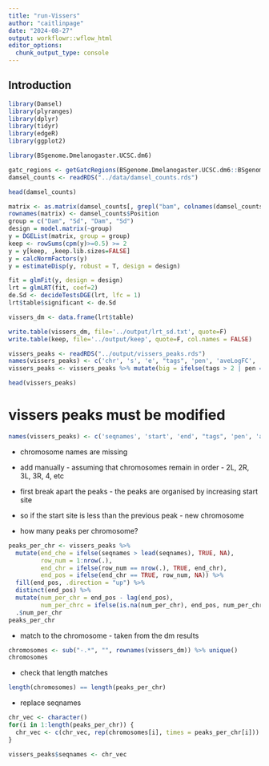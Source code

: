 ```yaml
---
title: "run-Vissers"
author: "caitlinpage"
date: "2024-08-27"
output: workflowr::wflow_html
editor_options:
  chunk_output_type: console
---
```


## Introduction
```r
library(Damsel)
library(plyranges)
library(dplyr)
library(tidyr)
library(edgeR)
library(ggplot2)

library(BSgenome.Dmelanogaster.UCSC.dm6)
```
```r
gatc_regions <- getGatcRegions(BSgenome.Dmelanogaster.UCSC.dm6::BSgenome.Dmelanogaster.UCSC.dm6)$regions
damsel_counts <- readRDS("../data/damsel_counts.rds")
```

```r
head(damsel_counts)
```

```r
matrix <- as.matrix(damsel_counts[, grepl("bam", colnames(damsel_counts), ignore.case = TRUE)])
rownames(matrix) <- damsel_counts$Position
group = c("Dam", "Sd", "Dam", "Sd")
design = model.matrix(~group)
y = DGEList(matrix, group = group)
keep <- rowSums(cpm(y)>=0.5) >= 2
y = y[keep, ,keep.lib.sizes=FALSE]
y = calcNormFactors(y)
y = estimateDisp(y, robust = T, design = design)

fit = glmFit(y, design = design)
lrt = glmLRT(fit, coef=2)
de.Sd <- decideTestsDGE(lrt, lfc = 1)
lrt$table$significant <- de.Sd

vissers_dm <- data.frame(lrt$table)
```

```r
write.table(vissers_dm, file='../output/lrt_sd.txt', quote=F)
write.table(keep, file='../output/keep', quote=F, col.names = FALSE)
```

```r
vissers_peaks <- readRDS("../output/vissers_peaks.rds")
names(vissers_peaks) <- c('chr', 's', 'e', "tags", 'pen', 'aveLogFC', 'sig')
vissers_peaks <- vissers_peaks %>% mutate(big = ifelse(tags > 2 | pen == 1, TRUE, FALSE))
```
```r
head(vissers_peaks)
```

# vissers peaks must be modified

```r
names(vissers_peaks) <- c('seqnames', 'start', 'end', "tags", 'pen', 'aveLogFC', 'sig')
```
* chromosome names are missing
* add manually - assuming that chromosomes remain in order - 2L, 2R, 3L, 3R, 4, etc

* first break apart the peaks - the peaks are organised by increasing start site
* so if the start site is less than the previous peak - new chromosome
* how many peaks per chromosome?
```r
peaks_per_chr <- vissers_peaks %>% 
  mutate(end_che = ifelse(seqnames > lead(seqnames), TRUE, NA), 
         row_num = 1:nrow(.), 
         end_chr = ifelse(row_num == nrow(.), TRUE, end_chr),
         end_pos = ifelse(end_chr == TRUE, row_num, NA)) %>% 
  fill(end_pos, .direction = "up") %>% 
  distinct(end_pos) %>% 
  mutate(num_per_chr = end_pos - lag(end_pos), 
         num_per_chrc = ifelse(is.na(num_per_chr), end_pos, num_per_chr)) %<%
  .$num_per_chr
peaks_per_chr
```

* match to the chromosome - taken from the dm results
```r
chromosomes <- sub("-.*", "", rownames(vissers_dm)) %>% unique()
chromosomes
```

* check that length matches
```r
length(chromosomes) == length(peaks_per_chr)
```

* replace seqnames
```r
chr_vec <- character()
for(i in 1:length(peaks_per_chr)) {
  chr_vec <- c(chr_vec, rep(chromosomes[i], times = peaks_per_chr[i]))
}

vissers_peaks$seqnames <- chr_vec
```

